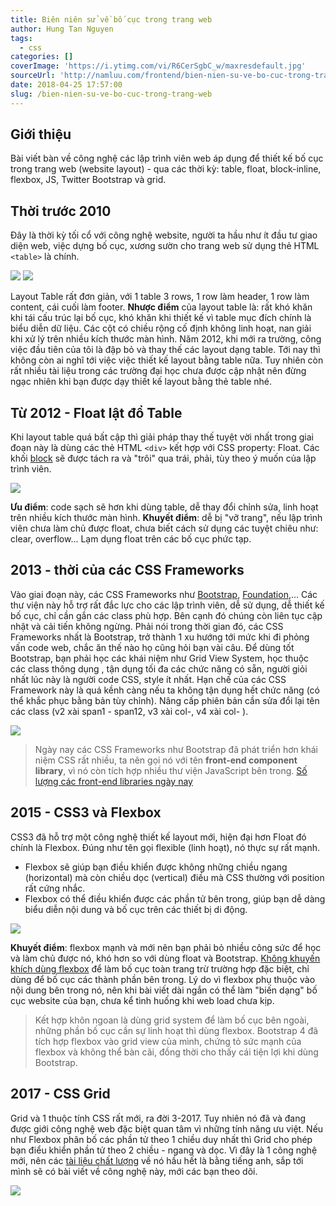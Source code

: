 ```yaml
---
title: Biên niên sử về bố cục trong trang web
author: Hung Tan Nguyen
tags:
  - css
categories: []
coverImage: 'https://i.ytimg.com/vi/R6CerSgbC_w/maxresdefault.jpg'
sourceUrl: 'http://namluu.com/frontend/bien-nien-su-ve-bo-cuc-trong-trang-web/'
date: 2018-04-25 17:57:00
slug: /bien-nien-su-ve-bo-cuc-trong-trang-web
---
```


## Giới thiệu

Bài viết bàn về công nghệ các lập trình viên web áp dụng để thiết kế bố cục trong trang web (website layout) - qua các thời kỳ: table, float, block-inline, flexbox, JS, Twitter Bootstrap và grid.

## Thời trước 2010

Đây là thời kỳ tối cổ với công nghệ website, người ta hầu như ít đầu tư giao diện web, việc dựng bố cục, xương sườn cho trang web sử dụng thẻ HTML `<table>` là chính.

![](http://namluu.com/wp-content/uploads/2018/01/yyou-1.jpg)
![](http://namluu.com/wp-content/uploads/2018/01/yyou-2.jpg)

Layout Table rất đơn giản, với 1 table 3 rows, 1 row làm header, 1 row làm content, cái cuối làm footer.
**Nhược điểm** của layout table là: rất khó khăn khi tái cấu trúc lại bố cục, khó khăn khi thiết kế vì table mục đích chính là biểu diễn dữ liệu. Các cột có chiều rộng cố định không linh hoạt, nan giải khi xử lý trên nhiều kích thước màn hình.
Năm 2012, khi mới ra trường, công việc đầu tiên của tôi là đập bỏ và thay thế các layout dạng table. Tới nay thì không còn ai nghĩ tới việc việc thiết kế layout bằng table nữa.
Tuy nhiên còn rất nhiều tài liệu trong các trường đại học chưa được cập nhật nên đừng ngạc nhiên khi bạn được dạy thiết kế layout bằng thẻ table nhé.

## Từ 2012 - Float lật đổ Table

Khi layout table quá bất cập thì giải pháp thay thế tuyệt vời nhất trong giai đoạn này là dùng các thẻ HTML `<div>` kết hợp với CSS property: Float.
Các khối [block](https://developer.mozilla.org/en-US/docs/Web/CSS/Containing_block/) sẽ được tách ra và "trôi" qua trái, phải, tùy theo ý muốn của lập trình viên.

![](http://namluu.com/wp-content/uploads/2018/01/stopdesign-float.jpg)

**Ưu điểm**: code sạch sẽ hơn khi dùng table, dễ thay đổi chỉnh sửa, linh hoạt trên nhiều kích thước màn hình.
**Khuyết điểm**: dễ bị "vỡ trang", nếu lập trình viên chưa làm chủ được float, chưa biết cách sử dụng các tuyệt chiêu như: clear, overflow... Lạm dụng float trên các bố cục phức tạp.

## 2013 - thời của các CSS Frameworks

Vào giai đoạn này, các CSS Frameworks như [Bootstrap](https://getbootstrap.com/), [Foundation](https://foundation.zurb.com/),...
Các thư viện này hỗ trợ rất đắc lực cho các lập trình viên, dễ sử dụng, dễ thiết kế bố cục, chỉ cần gắn các class phù hợp. Bên cạnh đó chúng còn liên tục cập nhật và cải tiến không ngừng.
Phải nói trong thời gian đó, các CSS Frameworks nhất là Bootstrap, trở thành 1 xu hướng tới mức khi đi phỏng vấn code web, chắc ăn thế nào họ cũng hỏi bạn vài câu.
Để dùng tốt Bootstrap, bạn phải học các khái niệm như Grid View System, học thuộc các class thông dụng , tận dụng tối đa các chức năng có sẵn, người giỏi nhất lúc này là người code CSS, style ít nhất.
Hạn chế của các CSS Framework này là quá kềnh càng nếu ta không tận dụng hết chức năng (có thể khắc phục bằng bản tùy chỉnh).
Nâng cấp phiên bản cần sửa đổi lại tên các class (v2 xài span1 - span12, v3 xài col-, v4 xài col- ).

![](http://namluu.com/wp-content/uploads/2018/01/frontend-development-frameworks.jpg)

> Ngày nay các CSS Frameworks như Bootstrap đã phát triển hơn khái niệm CSS rất nhiều, ta nên gọi nó với tên **front-end component library**, vì nó còn tích hợp nhiều thư viện JavaScript bên trong. [Số lượng các front-end libraries ngày nay](https://usablica.github.io/front-end-frameworks/compare.html?v=2.0)

## 2015 - CSS3 và Flexbox

CSS3 đã hỗ trợ một công nghệ thiết kế layout mới, hiện đại hơn Float đó chính là Flexbox. Đúng như tên gọi flexible (linh hoạt), nó thực sự rất mạnh.

- Flexbox sẽ giúp bạn điều khiển được không những chiều ngang (horizontal) mà còn chiều dọc (vertical) điều mà CSS thường với position rất cứng nhắc.
- Flexbox có thể điều khiển được các phần tử bên trong, giúp bạn dễ dàng biểu diễn nội dung và bố cục trên các thiết bị di động.

![](http://namluu.com/wp-content/uploads/2018/01/fl.jpg)

**Khuyết điểm**: flexbox mạnh và mới nên bạn phải bỏ nhiều công sức để học và làm chủ được nó, khó hơn so với dùng float và Bootstrap. [Không khuyến khích dùng flexbox](https://jakearchibald.com/2014/dont-use-flexbox-for-page-layout/) để làm bố cục toàn trang trừ trường hợp đặc biệt, chỉ dùng để bố cục các thành phần bên trong. Lý do vì flexbox phụ thuộc vào nội dung bên trong nó, nên khi bài viết dài ngắn có thể làm "biến dạng" bố cục website của bạn, chưa kể tình huống khi web load chưa kịp.

> Kết hợp khôn ngoan là dùng grid system để làm bố cục bên ngoài, những phần bố cục cần sự linh hoạt thì dùng flexbox. Bootstrap 4 đã tích hợp flexbox vào grid view của mình, chứng tỏ sức mạnh của flexbox và không thể bàn cãi, đồng thời cho thấy cái tiện lợi khi dùng Bootstrap.

## 2017 - CSS Grid

Grid và 1 thuộc tính CSS rất mới, ra đời 3-2017. Tuy nhiên nó đã và đang được giới công nghệ web đặc biệt quan tâm vì những tính năng ưu việt.
Nếu như Flexbox phân bố các phần tử theo 1 chiều duy nhất thì Grid cho phép bạn điểu khiển phần tử theo 2 chiều - ngang và dọc.
Vì đây là 1 công nghệ mới, nên các [tài liệu chất lượng](https://medium.com/tag/grid-layout) về nó hầu hết là bằng tiếng anh, sắp tới mình sẽ có bài viết về công nghệ này, mới các bạn theo dõi.

![](https://cdn-images-1.medium.com/max/800/1*phV0oLsKV_qVjFVv5lY1vw.png)
